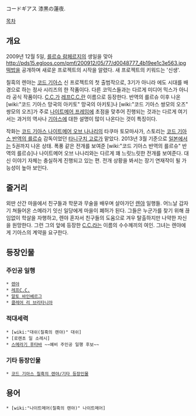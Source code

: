 コードギアス 漆黒の蓮夜.

[[목차]]

== 개요 ==
2009년 12월 5일, [[를르슈 람페르지]]의 생일을 맞아 [[http://pds15.egloos.com/pmf/200912/05/77/d0048777_4b19ee1c3e563.jpg 떡밥]]을 공개하며 새로운 프로젝트의 시작을 알렸다. 새 프로젝트의 키워드는 '신생'.

칠흑의 렌야는 [[코드 기아스]] 신 프로젝트의 첫 출범작으로, 3기가 아니라 에도 시대를 배경으로 하는 정사 시리즈의 한 작품이다. 다른 코믹스들과는 다르게 미디어 믹스가 아니라 공식 작품이다. [[C.C.]]가 [[레프C.C.]]란 이름으로 등장한다. 반역의 를르슈 이후 나온 [wiki:"코드 기아스 망국의 아키토" 망국의 아키토]나 [wiki:"코드 기아스 쌍모의 오즈" 쌍모의 오즈]가 주로 [[나이트메어 프레임]]에 초점을 맞추어 진행되는 것과는 다르게 여기서는 과거의 역사나 [[기아스]]에 대한 설명이 많이 나온다는 것이 특징이다.

작화는 [[코드 기아스 나이트메어 오브 나나리]]의 타쿠마 토모마사가, 스토리는 [[코드 기아스 반역의 를르슈]] 감독이었던 [[타니구치 고로]]가 맡았다. 2013년 3월 기준으로 [[일본]]에서는 5권까지 나온 상태. 폭풍 같은 전개를 보여준 [wiki:"코드 기아스 반역의 를르슈" 반역의 를르슈]나 나이트메어 오브 나나리와는 다르게 꽤 느릿느릿한 전개를 보여준다. 대신 이야기 자체는 충실하게 진행되고 있는 편. 전개 상황을 봐서는 장기 연재작이 될 가능성이 높아 보인다.

== 줄거리 ==
외딴 산간 마을에서 친구들과 학문과 무술을 배우며 살아가던 [[렌야]] 일행들. 어느날 갑자기 쳐들어온 스메라기 잇신 일당에게 마을이 폐허가 된다. 그들은 누군가를 찾기 위해 끊임없이 학살을 자행하고, 렌야 혼자서 친구들의 도움으로 겨우 탈출하지만 나약한 자신을 원망한다. 그런 그의 앞에 등장한 [[C.C.]]라는 이름의 수수께끼의 여인. 그녀는 렌야에게 기아스의 계약을 요구한다.
 
== 등장인물 ==
=== 주인공 일행 ===
 * [[렌야]]
 * [[레프C.C.]]
 * [[알토 바인베르그]] 
 * [[클레어 리 브리타니아]]
=== 적대세력 ===
 * [wiki:"대쉬(칠흑의 렌야)" 대쉬]
 * [로렌초 일 소레시]
 * [[스메라기 후타바]] ~~예비 주인공 일행 후보~~
=== 기타 등장인물 ===
 * [[코드 기아스 칠흑의 렌야/기타 등장인물]]
== 용어 ==
 * [wiki:"나이트메어(칠흑의 렌야)" 나이트메어]
